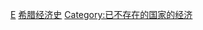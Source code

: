 {{Catmore|古希臘經濟}}
{{Commons category|Ancient Greek coins}}

[[Category:古希腊社会|E]]
[[Category:希腊经济史|]]
[[Category:已不存在的国家的经济|Category:已不存在的国家的经济]]